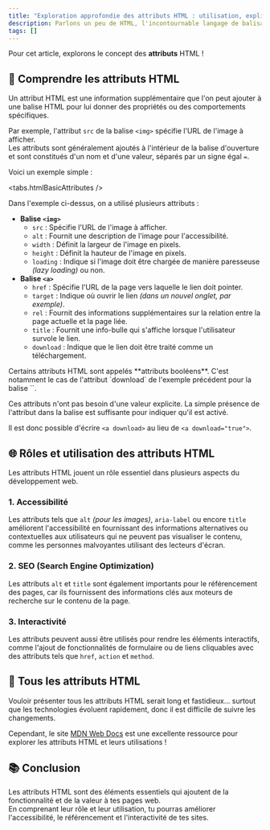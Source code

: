 ```yaml
---
title: "Exploration approfondie des attributs HTML : utilisation, explications et exemples pratiques"
description: Parlons un peu de HTML, l'incontournable langage de balisage utilisé pour créer des pages web.
tags: []
---
```



Pour cet article, explorons le concept des **attributs** HTML !

## 🔧 Comprendre les attributs HTML

Un attribut HTML est une information supplémentaire que l'on peut ajouter à une balise HTML pour lui donner des propriétés ou des comportements spécifiques.

Par exemple, l'attribut `src` de la balise `<img>` spécifie l'URL de l'image à afficher.  
Les attributs sont généralement ajoutés à l'intérieur de la balise d'ouverture et sont constitués d'un nom et d'une valeur, séparés par un signe égal `=`.

Voici un exemple simple :

<tabs.htmlBasicAttributes />

Dans l'exemple ci-dessus, on a utilisé plusieurs attributs :
- **Balise `<img>`**
  - `src` : Spécifie l'URL de l'image à afficher.
  - `alt` : Fournit une description de l'image pour l'accessibilité.
  - `width` : Définit la largeur de l'image en pixels.
  - `height` : Définit la hauteur de l'image en pixels.
  - `loading` : Indique si l'image doit être chargée de manière paresseuse _(lazy loading)_ ou non.
- **Balise `<a>`**
  - `href` : Spécifie l'URL de la page vers laquelle le lien doit pointer.
  - `target` : Indique où ouvrir le lien _(dans un nouvel onglet, par exemple)_.
  - `rel` : Fournit des informations supplémentaires sur la relation entre la page actuelle et la page liée.
  - `title` : Fournit une info-bulle qui s'affiche lorsque l'utilisateur survole le lien.
  - `download` : Indique que le lien doit être traité comme un téléchargement.

<Callout type="note" title="Attributs booléens (vrai ou faux)">
  Certains attributs HTML sont appelés **attributs booléens**. C'est notamment le cas de l'attribut `download` de l'exemple précédent pour la balise `<a>`.

  Ces attributs n'ont pas besoin d'une valeur explicite. La simple présence de l'attribut dans la balise est suffisante pour indiquer qu'il est activé.

  Il est donc possible d'écrire `<a download>` au lieu de `<a download="true">`.
</Callout>

## 🌐 Rôles et utilisation des attributs HTML

Les attributs HTML jouent un rôle essentiel dans plusieurs aspects du développement web.

### 1. Accessibilité

Les attributs tels que `alt` _(pour les images)_, `aria-label` ou encore `title` améliorent l'accessibilité en fournissant des informations alternatives ou contextuelles aux utilisateurs qui ne peuvent pas visualiser le contenu, comme les personnes malvoyantes utilisant des lecteurs d'écran.

### 2. SEO (Search Engine Optimization)

Les attributs `alt` et `title` sont également importants pour le référencement des pages, car ils fournissent des informations clés aux moteurs de recherche sur le contenu de la page.

### 3. Interactivité

Les attributs peuvent aussi être utilisés pour rendre les éléments interactifs, comme l'ajout de fonctionnalités de formulaire ou de liens cliquables avec des attributs tels que `href`, `action` et `method`.

## 🤔 Tous les attributs HTML

Vouloir présenter tous les attributs HTML serait long et fastidieux... surtout que les technologies évoluent rapidement, donc il est difficile de suivre les changements.

Cependant, le site [MDN Web Docs](https://developer.mozilla.org/fr/docs/Web/HTML/Reference/Attributes) est une excellente ressource pour explorer les attributs HTML et leurs utilisations !

## 📚 Conclusion

Les attributs HTML sont des éléments essentiels qui ajoutent de la fonctionnalité et de la valeur à tes pages web.  
En comprenant leur rôle et leur utilisation, tu pourras améliorer l'accessibilité, le référencement et l'interactivité de tes sites.